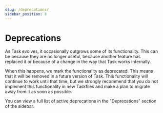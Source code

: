 ```yaml
---
slug: /deprecations/
sidebar_position: 8
---
```


# Deprecations

As Task evolves, it occasionally outgrows some of its functionality. This can be
because they are no longer useful, because another feature has replaced it or
because of a change in the way that Task works internally.

When this happens, we mark the functionality as deprecated. This means that it
will be removed in a future version of Task. This functionality will continue to
work until that time, but we strongly recommend that you do not implement this
functionality in new Taskfiles and make a plan to migrate away from it as soon
as possible.

You can view a full list of active deprecations in the "Deprecations" section of
the sidebar.
